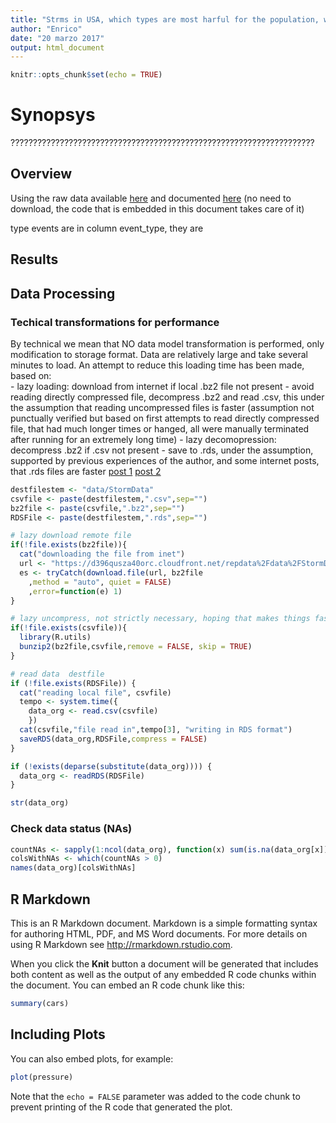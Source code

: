 ```yaml
---
title: "Strms in USA, which types are most harful for the population, which types are most harful for the economy"
author: "Enrico"
date: "20 marzo 2017"
output: html_document
---
```


```r
knitr::opts_chunk$set(echo = TRUE)
```

# Synopsys  
????????????????????????????????????????????????????????????????????  

## Overview  
Using the raw data available [here](http://www1.ncdc.noaa.gov/pub/data/swdi/stormevents/csvfiles/) and documented [here](http://www1.ncdc.noaa.gov/pub/data/swdi/stormevents/csvfiles/Storm-Data-Export-Format.docx) (no need to download, the code that is embedded in this document takes care of it)

type events are in column event_type, they are

## Results  

## Data Processing  

### Techical transformations for performance
By technical we mean that NO data model transformation is performed, only modification to storage format.
Data are relatively large and take several minutes to load. An attempt to reduce this loading time has been made, based on:   
- lazy loading: download from internet if local .bz2 file not present
- avoid reading directly compressed file, decompress .bz2 and read .csv, this under the assumption that reading uncompressed files is faster (assumption not punctually verified but based on first attempts to read directly compressed file, that had much longer times or hanged, all were manually terminated after running for an extremely long time)
- lazy decomopression: decompress .bz2 if .csv not present
- save to .rds, under the assumption, supported by previous experiences of the author, and some internet posts, that .rds files are faster [post 1](http://stackoverflow.com/questions/4756989/how-to-load-data-quickly-into-r)  [post 2](http://stackoverflow.com/questions/11559628/speed-up-rdata-load)

```r
destfilestem <- "data/StormData"
csvfile <- paste(destfilestem,".csv",sep="")
bz2file <- paste(csvfile,".bz2",sep="")
RDSFile <- paste(destfilestem,".rds",sep="")

# lazy download remote file
if(!file.exists(bz2file)){
  cat("downloading the file from inet")
  url <- "https://d396qusza40orc.cloudfront.net/repdata%2Fdata%2FStormData.csv.bz2"
  es <- tryCatch(download.file(url, bz2file
    ,method = "auto", quiet = FALSE)
    ,error=function(e) 1)
}

# lazy uncompress, not strictly necessary, hoping that makes things faster
if(!file.exists(csvfile)){
  library(R.utils)
  bunzip2(bz2file,csvfile,remove = FALSE, skip = TRUE)
}

# read data  destfile
if (!file.exists(RDSFile)) {
  cat("reading local file", csvfile)
  tempo <- system.time({
    data_org <- read.csv(csvfile)
    })
  cat(csvfile,"file read in",tempo[3], "writing in RDS format")
  saveRDS(data_org,RDSFile,compress = FALSE)
}

if (!exists(deparse(substitute(data_org)))) {
  data_org <- readRDS(RDSFile) 
}

str(data_org)

```
### Check data status (NAs)
```r

countNAs <- sapply(1:ncol(data_org), function(x) sum(is.na(data_org[x])))
colsWithNAs <- which(countNAs > 0)
names(data_org)[colsWithNAs]

```





## R Markdown

This is an R Markdown document. Markdown is a simple formatting syntax for authoring HTML, PDF, and MS Word documents. For more details on using R Markdown see <http://rmarkdown.rstudio.com>.

When you click the **Knit** button a document will be generated that includes both content as well as the output of any embedded R code chunks within the document. You can embed an R code chunk like this:

```r
summary(cars)
```

## Including Plots

You can also embed plots, for example:

```r
plot(pressure)
```

Note that the `echo = FALSE` parameter was added to the code chunk to prevent printing of the R code that generated the plot.
